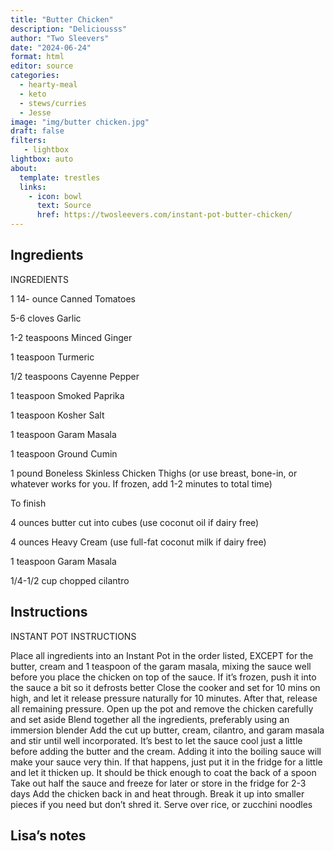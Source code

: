 ```yaml
---
title: "Butter Chicken"
description: "Deliciousss"
author: "Two Sleevers"
date: "2024-06-24"
format: html
editor: source
categories:
  - hearty-meal
  - keto
  - stews/curries
  - Jesse
image: "img/butter chicken.jpg"
draft: false
filters:
   - lightbox
lightbox: auto
about:
  template: trestles
  links:
    - icon: bowl
      text: Source
      href: https://twosleevers.com/instant-pot-butter-chicken/
---
```


## Ingredients

INGREDIENTS

1 14- ounce Canned Tomatoes

5-6 cloves Garlic

1-2 teaspoons Minced Ginger

1 teaspoon Turmeric

1/2 teaspoons Cayenne Pepper

1 teaspoon Smoked Paprika

1 teaspoon Kosher Salt

1 teaspoon Garam Masala

1 teaspoon Ground Cumin

1 pound Boneless Skinless Chicken Thighs (or use breast, bone-in, or whatever works for you. If frozen, add 1-2 minutes to total time)

To finish

4 ounces butter cut into cubes (use coconut oil if dairy free)

4 ounces Heavy Cream (use full-fat coconut milk if dairy free)

1 teaspoon Garam Masala

1/4-1/2 cup chopped cilantro

## Instructions

INSTANT POT INSTRUCTIONS

Place all ingredients into an Instant Pot in the order listed, EXCEPT for the butter, cream and 1 teaspoon of the garam masala, mixing the sauce well before you place the chicken on top of the sauce. If it's frozen, push it into the sauce a bit so it defrosts better
Close the cooker and set for 10 mins on high, and let it release pressure naturally for 10 minutes. After that, release all remaining pressure. 
Open up the pot and remove the chicken carefully and set aside
Blend together all the ingredients, preferably using an immersion blender
Add the cut up butter, cream, cilantro, and garam masala and stir until well incorporated.
It's best to let the sauce cool just a little before adding the butter and the cream. Adding it into the boiling sauce will make your sauce very thin. If that happens, just put it in the fridge for a little and let it thicken up. It should be thick enough to coat the back of a spoon
Take out half the sauce and freeze for later or store in the fridge for 2-3 days
Add the chicken back in and heat through. Break it up into smaller pieces if you need but don't shred it.
Serve over rice, or zucchini noodles

## Lisa's notes